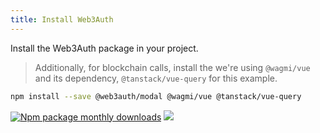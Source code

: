 ```yaml
---
title: Install Web3Auth
---
```


Install the Web3Auth package in your project.

> Additionally, for blockchain calls, install the we're using `@wagmi/vue` and its dependency,
> `@tanstack/vue-query` for this example.

```bash npm2yarn
npm install --save @web3auth/modal @wagmi/vue @tanstack/vue-query
```

[![Npm package monthly downloads](https://badgen.net/npm/dm/@web3auth/modal)](https://www.npmjs.com/package/@web3auth/modal)
[![](https://data.jsdelivr.com/v1/package/npm/@web3auth/modal/badge)](https://www.jsdelivr.com/package/npm/@web3auth/modal)
